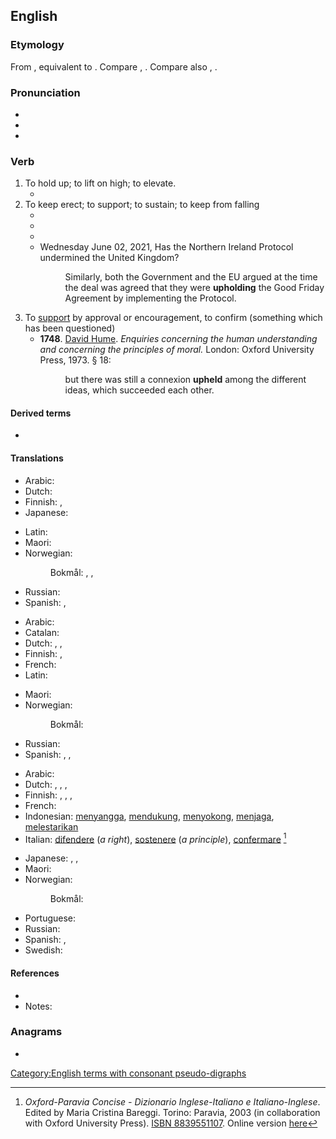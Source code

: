 {{also|Uphold}}
==English==

===Etymology===
From {{inh|en|enm|upholden}}, equivalent to {{prefix|en|up|hold|nocat=1}}. Compare {{cog|nl|ophouden||to stop, cease, hold up}}, {{cog|de|aufhalten||to stop, halt, detain}}. Compare also {{cog|gml|upholt}}, {{cog|non|upphald||uphold, support}}.

===Pronunciation===
* {{IPA|en|/ˌʌpˈhəʊld/}}
* {{audio|en|LL-Q1860 (eng)-Vealhurl-uphold.wav|Audio (Southern England)}}
* {{rhymes|en|əʊld|s=2}}

===Verb===
{{en-verb|upholds|upholding|upheld|past_ptc2=upholden|past_ptc2_qual=archaic}}

# To hold up; to lift on high; to elevate.
#* {{quote-book|en|year=1899|author=John Dryden, Geoffrey Chaucer, Percival Chubb|title=Dryden's Palamon and Arcite|url=http://books.google.com/books?id=2GIFAAAAQAAJ&pg=PA258|page=5|passage=The mournful train/ Echoed her grief, [...]/ With groans, and hands '''upheld''', to move his mind, /Besought his pity to their helpless kind}}
# To keep erect; to support; to sustain; to keep from falling
#* {{quote-book|en|year=1769|title=[[w:Authorized King James Version|The King James Bible]]|section=[[s:Bible (King James)/Proverbs#29:23|Proverbs 29:23]]|passage=A man's pride shall bring him low: but honour shall '''uphold''' the humble in spirit.}}
#* {{quote-book|en|year=1623|author=William Shakespeare|title=[[w:King John|The Life and Death of King John]]|section=[[s:The Life and Death of King John|Act V, Scene iv]]|passage=That misbegotten devil, Falconbridge, /In spite of spite, alone '''upholds''' the day.}}
#* {{quote-book
|en
|year=1872
|year_published='''2009'''
|edition=HTML
|editor=
|author=James De Mille
|title=The Cryptogram
|chapter=
|url=http://www.gutenberg.org/dirs/2/8/4/3/28435/28435-h/28435-h.htm
|genre=
|publisher=The Gutenberg Project
|isbn=
|page=
|passage=Uttering such broken ejaculations Mrs. Hart burst into a passion of tears, and only Lord Chetwynde's strong arms prevented her from falling. / He '''upheld''' her.
}}
#* Wednesday June 02, 2021, Has the Northern Ireland Protocol undermined the United Kingdom?
#*: Similarly, both the Government and the EU argued at the time the deal was agreed that they were '''upholding''' the Good Friday Agreement by implementing the Protocol. 
# To [[support]] by approval or encouragement, to confirm (something which has been questioned)
#* '''1748'''. [[w:David Hume|David Hume]]. ''Enquiries concerning the human understanding and concerning the principles of moral.'' London: Oxford University Press, 1973. § 18:
#*: but there was still a connexion '''upheld''' among the different ideas, which succeeded each other.

====Derived terms====
* {{l|en|upholdatory}} {{qualifier|rare, obsolete, nonce word}}

====Translations====
{{trans-top|to hold up}}
* Arabic: {{t+|ar|رَفَعَ}}
* Dutch: {{t|nl|hoog houden}}
* Finnish: {{t+|fi|nostaa}}, {{t|fi|[[pitää]] [[yllä]]}}
* Japanese: {{t+|ja|掲げる|tr=[[かか]]げる, kaka-geru}}
{{trans-mid}}
* Latin: {{t|la|tueor}}
* Maori: {{t|mi|whakamaranga}}
* Norwegian:
*: Bokmål: {{t+|nb|hevde}}, {{t|nb|lufte}}, {{t+|nb|heve}}
* Russian: {{t+|ru|поднимать}}
* Spanish: {{t+|es|elevar}}, {{t+|es|levantar}}
{{trans-bottom}}

{{trans-top|to keep erect}}
* Arabic: {{t|ar|سَنَدَ}}
* Catalan: {{t+|ca|sostenir}}
* Dutch: {{t+|nl|schragen}}, {{t+|nl|steunen}}, {{t+|nl|ondersteunen}}
* Finnish: {{t+|fi|tukea}}, {{t|fi|[[pitää]] [[pystyssä]]}}
* French: {{t+|fr|soutenir}}
* Latin: {{t|la|tueor}}
{{trans-mid}}
* Maori: {{t|mi|tautīnei}}
* Norwegian:
*: Bokmål: {{t+|nb|holde}}
* Russian: {{t+|ru|поддерживать}}
* Spanish: {{t+|es|sustentar}}, {{t+|es|sostener}}, {{t+|es|mantener}}
{{trans-bottom}}

{{trans-top|to support by approval or encouragement}}
* Arabic: {{t|ar|دَعَمَ}}
* Dutch: {{t+|nl|ondersteunen}}, {{t|nl|staande houden}}, {{t+|nl|verdedigen}}, {{t+|nl|bevestigen}}
* Finnish: {{t+|fi|ylläpitää}}, {{t|fi|pitää yllä}}, {{t|fi|[[pysyttää]] [[voimassa]]}} {{qualifier|of sentences etc.}}, {{t|fi|[[pitää]] [[ennallaan]]}} {{qualifier|of sentences etc.}}
* French: {{t+|fr|soutenir}}
* Indonesian: [[sangga|menyangga]], [[dukung|mendukung]], [[sokong|menyokong]], [[jaga|menjaga]], [[lestari|melestarikan]]
* Italian: [[difendere]] (''a right''), [[sostenere]] (''a principle''), {{qualifier|law}} [[confermare]] <ref name=oxf-par>''Oxford-Paravia Concise - Dizionario Inglese-Italiano e Italiano-Inglese''. Edited by Maria Cristina Bareggi. Torino: Paravia, 2003 (in collaboration with Oxford University Press). [[w:Special:Booksources/8839551107|ISBN 8839551107]]. Online version [https://web.archive.org/web/20060421055758/http://oxfordparavia.it/ here]</ref>
{{trans-mid}}
* Japanese: {{t|ja|支持する|tr=[[しじ]]する, shiji-suru}}, {{t+|ja|支える|tr=[[ささえる]], sasaeru}}, {{t+|ja|保つ|tr=[[たもつ]], tamotsu}}
* Maori: {{t|mi|tautīnei}}
* Norwegian:
*: Bokmål: {{t+|nb|støtte}}
* Portuguese: {{t+|pt|suportar}}
* Russian: {{t+|ru|одобря́ть}}
* Spanish: {{t+|es|sostener}}, {{t+|es|confirmar}}
* Swedish: {{t+|sv|upprätthålla}}
{{trans-bottom}}

====References====
* {{R:Webster 1913}}
* Notes:
<references/>

===Anagrams===
* {{anagrams|en|a=dhlopu|hold up|hold-up|holdup}}

[[Category:English terms with consonant pseudo-digraphs]]